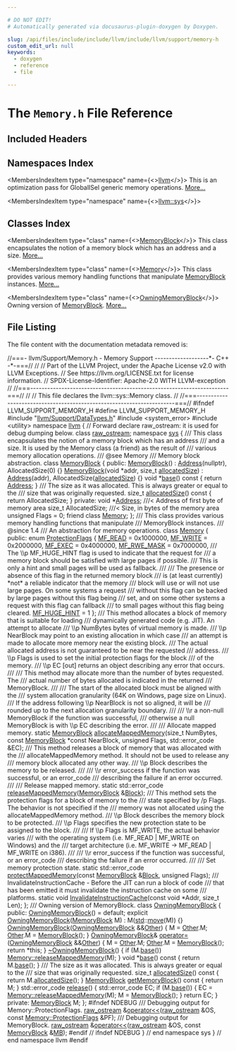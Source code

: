 ```yaml
---

# DO NOT EDIT!
# Automatically generated via docusaurus-plugin-doxygen by Doxygen.

slug: /api/files/include/include/llvm/include/llvm/support/memory-h
custom_edit_url: null
keywords:
  - doxygen
  - reference
  - file

---
```





# The `Memory.h` File Reference

<DoxygenPage pluginConfig={pluginConfig}>



## Included Headers

<IncludesList>
<IncludesListItem
  filePath="llvm/Support/DataTypes.h"
  permalink="/docs/api/files/include/include/llvm/include/llvm/support/datatypes-h"
  isLocal="true" />
<IncludesListItem
  filePath="system_error"
  permalink=""
  isLocal="false" />
<IncludesListItem
  filePath="utility"
  permalink=""
  isLocal="false" />
</IncludesList>

## Namespaces Index

<MembersIndex>

<MembersIndexItem
  type="namespace"
  name={<><a href="/docs/api/namespaces/llvm">llvm</a></>}>
This is an optimization pass for GlobalISel generic memory operations. <a href="/docs/api/namespaces/llvm/#details">More...</a>
</MembersIndexItem>

<MembersIndexItem
  type="namespace"
  name={<><a href="/docs/api/namespaces/llvm/sys">llvm::sys</a></>}>
</MembersIndexItem>

</MembersIndex>

## Classes Index

<MembersIndex>

<MembersIndexItem
  type="class"
  name={<><a href="/docs/api/classes/llvm/sys/memoryblock">MemoryBlock</a></>}>
This class encapsulates the notion of a memory block which has an address and a size. <a href="/docs/api/classes/llvm/sys/memoryblock/#details">More...</a>
</MembersIndexItem>

<MembersIndexItem
  type="class"
  name={<><a href="/docs/api/classes/llvm/sys/memory">Memory</a></>}>
This class provides various memory handling functions that manipulate <a href="/docs/api/classes/llvm/sys/memoryblock">MemoryBlock</a> instances. <a href="/docs/api/classes/llvm/sys/memory/#details">More...</a>
</MembersIndexItem>

<MembersIndexItem
  type="class"
  name={<><a href="/docs/api/classes/llvm/sys/owningmemoryblock">OwningMemoryBlock</a></>}>
Owning version of <a href="/docs/api/classes/llvm/sys/memoryblock">MemoryBlock</a>. <a href="/docs/api/classes/llvm/sys/owningmemoryblock/#details">More...</a>
</MembersIndexItem>

</MembersIndex>


## File Listing

The file content with the documentation metadata removed is:

<ProgramListing>

<Link id="l00001" /><CodeLine lineNumber="1"><Highlight kind="comment">//===- llvm/Support/Memory.h - Memory Support -------------------&#42;- C++ -&#42;-===//</Highlight><Highlight kind="normal"></Highlight></CodeLine>
<Link id="l00002" /><CodeLine lineNumber="2"><Highlight kind="normal"></Highlight><Highlight kind="comment">//</Highlight><Highlight kind="normal"></Highlight></CodeLine>
<Link id="l00003" /><CodeLine lineNumber="3"><Highlight kind="normal"></Highlight><Highlight kind="comment">// Part of the LLVM Project, under the Apache License v2.0 with LLVM Exceptions.</Highlight><Highlight kind="normal"></Highlight></CodeLine>
<Link id="l00004" /><CodeLine lineNumber="4"><Highlight kind="normal"></Highlight><Highlight kind="comment">// See https://llvm.org/LICENSE.txt for license information.</Highlight><Highlight kind="normal"></Highlight></CodeLine>
<Link id="l00005" /><CodeLine lineNumber="5"><Highlight kind="normal"></Highlight><Highlight kind="comment">// SPDX-License-Identifier: Apache-2.0 WITH LLVM-exception</Highlight><Highlight kind="normal"></Highlight></CodeLine>
<Link id="l00006" /><CodeLine lineNumber="6"><Highlight kind="normal"></Highlight><Highlight kind="comment">//</Highlight><Highlight kind="normal"></Highlight></CodeLine>
<Link id="l00007" /><CodeLine lineNumber="7"><Highlight kind="normal"></Highlight><Highlight kind="comment">//===----------------------------------------------------------------------===//</Highlight><Highlight kind="normal"></Highlight></CodeLine>
<Link id="l00008" /><CodeLine lineNumber="8"><Highlight kind="normal"></Highlight><Highlight kind="comment">//</Highlight><Highlight kind="normal"></Highlight></CodeLine>
<Link id="l00009" /><CodeLine lineNumber="9"><Highlight kind="normal"></Highlight><Highlight kind="comment">// This file declares the llvm::sys::Memory class.</Highlight><Highlight kind="normal"></Highlight></CodeLine>
<Link id="l00010" /><CodeLine lineNumber="10"><Highlight kind="normal"></Highlight><Highlight kind="comment">//</Highlight><Highlight kind="normal"></Highlight></CodeLine>
<Link id="l00011" /><CodeLine lineNumber="11"><Highlight kind="normal"></Highlight><Highlight kind="comment">//===----------------------------------------------------------------------===//</Highlight><Highlight kind="normal"></Highlight></CodeLine>
<Link id="l00012" /><CodeLine lineNumber="12"><Highlight kind="normal"></Highlight></CodeLine>
<Link id="l00013" /><CodeLine lineNumber="13"><Highlight kind="normal"></Highlight><Highlight kind="preprocessor">#ifndef LLVM&#95;SUPPORT&#95;MEMORY&#95;H</Highlight><Highlight kind="normal"></Highlight></CodeLine>
<Link id="l00014" /><CodeLine lineNumber="14"><Highlight kind="normal"></Highlight><Highlight kind="preprocessor">#define LLVM&#95;SUPPORT&#95;MEMORY&#95;H</Highlight><Highlight kind="normal"></Highlight></CodeLine>
<Link id="l00015" /><CodeLine lineNumber="15"><Highlight kind="normal"></Highlight></CodeLine>
<Link id="l00016" /><CodeLine lineNumber="16"><Highlight kind="normal"></Highlight><Highlight kind="preprocessor">#include &quot;<a href="/docs/api/files/include/include/llvm/include/llvm/support/datatypes-h">llvm/Support/DataTypes.h</a>&quot;</Highlight><Highlight kind="normal"></Highlight></CodeLine>
<Link id="l00017" /><CodeLine lineNumber="17"><Highlight kind="normal"></Highlight><Highlight kind="preprocessor">#include &lt;system&#95;error&gt;</Highlight><Highlight kind="normal"></Highlight></CodeLine>
<Link id="l00018" /><CodeLine lineNumber="18"><Highlight kind="normal"></Highlight><Highlight kind="preprocessor">#include &lt;utility&gt;</Highlight><Highlight kind="normal"></Highlight></CodeLine>
<Link id="l00019" /><CodeLine lineNumber="19"><Highlight kind="normal"></Highlight></CodeLine>
<Link id="l00020" /><CodeLine lineNumber="20"><Highlight kind="normal"></Highlight><Highlight kind="keyword">namespace </Highlight><Highlight kind="normal"><a href="/docs/api/namespaces/llvm">llvm</a> &#123;</Highlight></CodeLine>
<Link id="l00021" /><CodeLine lineNumber="21"><Highlight kind="normal"></Highlight></CodeLine>
<Link id="l00022" /><CodeLine lineNumber="22"><Highlight kind="normal"></Highlight><Highlight kind="comment">// Forward declare raw&#95;ostream: it is used for debug dumping below.</Highlight><Highlight kind="normal"></Highlight></CodeLine>
<Link id="l00023" /><CodeLine lineNumber="23"><Highlight kind="normal"></Highlight><Highlight kind="keyword">class </Highlight><Highlight kind="normal"><a href="/docs/api/classes/llvm/raw-ostream">raw&#95;ostream</a>;</Highlight></CodeLine>
<Link id="l00024" /><CodeLine lineNumber="24"><Highlight kind="normal"></Highlight></CodeLine>
<Link id="l00025" /><CodeLine lineNumber="25"><Highlight kind="normal"></Highlight><Highlight kind="keyword">namespace </Highlight><Highlight kind="normal"><a href="/docs/api/namespaces/llvm/sys">sys</a> &#123;</Highlight></CodeLine>
<Link id="l00026" /><CodeLine lineNumber="26"><Highlight kind="normal"></Highlight><Highlight kind="comment"></Highlight></CodeLine>
<Link id="l00027" /><CodeLine lineNumber="27"><Highlight kind="comment">  /// This class encapsulates the notion of a memory block which has an address</Highlight></CodeLine>
<Link id="l00028" /><CodeLine lineNumber="28"><Highlight kind="comment">  /// and a size. It is used by the Memory class (a friend) as the result of</Highlight></CodeLine>
<Link id="l00029" /><CodeLine lineNumber="29"><Highlight kind="comment">  /// various memory allocation operations.</Highlight></CodeLine>
<Link id="l00030" /><CodeLine lineNumber="30"><Highlight kind="comment">  /// @see Memory</Highlight></CodeLine>
<Link id="l00031" /><CodeLine lineNumber="31"><Highlight kind="comment">  /// Memory block abstraction.</Highlight><Highlight kind="normal"></Highlight></CodeLine>
<Link id="l00032" /><CodeLine lineNumber="32" lineLink="/docs/api/classes/llvm/sys/memoryblock"><Highlight kind="normal">  </Highlight><Highlight kind="keyword">class </Highlight><Highlight kind="normal"><a href="/docs/api/classes/llvm/sys/memoryblock/#a150b9badd10cd14c357329726e6ee0b5">MemoryBlock</a> &#123;</Highlight></CodeLine>
<Link id="l00033" /><CodeLine lineNumber="33"><Highlight kind="normal">  </Highlight><Highlight kind="keyword">public</Highlight><Highlight kind="normal">:</Highlight></CodeLine>
<Link id="l00034" /><CodeLine lineNumber="34" lineLink="/docs/api/classes/llvm/sys/memoryblock/#a150b9badd10cd14c357329726e6ee0b5"><Highlight kind="normal">    <a href="/docs/api/classes/llvm/sys/memoryblock/#a150b9badd10cd14c357329726e6ee0b5">MemoryBlock</a>() : <a href="/docs/api/namespaces/llvm/#a8e02bbea14c70bab55fbc1384e1472d9add7bf230fde8d4836917806aff6a6b27">Address</a>(nullptr), AllocatedSize(0) &#123;&#125;</Highlight></CodeLine>
<Link id="l00035" /><CodeLine lineNumber="35" lineLink="/docs/api/classes/llvm/sys/memoryblock/#a5392c82c9c1e79e2b116bc7d5faa804a"><Highlight kind="normal">    <a href="/docs/api/classes/llvm/sys/memoryblock/#a5392c82c9c1e79e2b116bc7d5faa804a">MemoryBlock</a>(</Highlight><Highlight kind="keywordtype">void</Highlight><Highlight kind="normal"> &#42;addr, </Highlight><Highlight kind="keywordtype">size&#95;t</Highlight><Highlight kind="normal"> <a href="/docs/api/classes/llvm/sys/memoryblock/#a60a5600193f728ca1a0bcc9be953b158">allocatedSize</a>)</Highlight></CodeLine>
<Link id="l00036" /><CodeLine lineNumber="36"><Highlight kind="normal">        : <a href="/docs/api/namespaces/llvm/#a8e02bbea14c70bab55fbc1384e1472d9add7bf230fde8d4836917806aff6a6b27">Address</a>(addr), AllocatedSize(<a href="/docs/api/classes/llvm/sys/memoryblock/#a60a5600193f728ca1a0bcc9be953b158">allocatedSize</a>) &#123;&#125;</Highlight></CodeLine>
<Link id="l00037" /><CodeLine lineNumber="37" lineLink="/docs/api/classes/llvm/sys/memoryblock/#a334b65a8b14eb0f90d3eb7c368ee07b2"><Highlight kind="normal">    </Highlight><Highlight kind="keywordtype">void</Highlight><Highlight kind="normal"> &#42;<a href="/docs/api/classes/llvm/sys/memoryblock/#a334b65a8b14eb0f90d3eb7c368ee07b2">base</a>()</Highlight><Highlight kind="keyword"> const </Highlight><Highlight kind="normal">&#123; </Highlight><Highlight kind="keywordflow">return</Highlight><Highlight kind="normal"> <a href="/docs/api/namespaces/llvm/#a8e02bbea14c70bab55fbc1384e1472d9add7bf230fde8d4836917806aff6a6b27">Address</a>; &#125;</Highlight><Highlight kind="comment"></Highlight></CodeLine>
<Link id="l00038" /><CodeLine lineNumber="38"><Highlight kind="comment">    /// The size as it was allocated. This is always greater or equal to the</Highlight></CodeLine>
<Link id="l00039" /><CodeLine lineNumber="39"><Highlight kind="comment">    /// size that was originally requested.</Highlight><Highlight kind="normal"></Highlight></CodeLine>
<Link id="l00040" /><CodeLine lineNumber="40" lineLink="/docs/api/classes/llvm/sys/memoryblock/#a60a5600193f728ca1a0bcc9be953b158"><Highlight kind="normal">    </Highlight><Highlight kind="keywordtype">size&#95;t</Highlight><Highlight kind="normal"> <a href="/docs/api/classes/llvm/sys/memoryblock/#a60a5600193f728ca1a0bcc9be953b158">allocatedSize</a>()</Highlight><Highlight kind="keyword"> const </Highlight><Highlight kind="normal">&#123; </Highlight><Highlight kind="keywordflow">return</Highlight><Highlight kind="normal"> AllocatedSize; &#125;</Highlight></CodeLine>
<Link id="l00041" /><CodeLine lineNumber="41"><Highlight kind="normal"></Highlight></CodeLine>
<Link id="l00042" /><CodeLine lineNumber="42"><Highlight kind="normal">  </Highlight><Highlight kind="keyword">private</Highlight><Highlight kind="normal">:</Highlight></CodeLine>
<Link id="l00043" /><CodeLine lineNumber="43"><Highlight kind="normal">    </Highlight><Highlight kind="keywordtype">void</Highlight><Highlight kind="normal"> &#42;<a href="/docs/api/namespaces/llvm/#a8e02bbea14c70bab55fbc1384e1472d9add7bf230fde8d4836917806aff6a6b27">Address</a>;    </Highlight><Highlight kind="comment">///&lt; Address of first byte of memory area</Highlight><Highlight kind="normal"></Highlight></CodeLine>
<Link id="l00044" /><CodeLine lineNumber="44"><Highlight kind="normal">    </Highlight><Highlight kind="keywordtype">size&#95;t</Highlight><Highlight kind="normal"> AllocatedSize; </Highlight><Highlight kind="comment">///&lt; Size, in bytes of the memory area</Highlight><Highlight kind="normal"></Highlight></CodeLine>
<Link id="l00045" /><CodeLine lineNumber="45"><Highlight kind="normal">    </Highlight><Highlight kind="keywordtype">unsigned</Highlight><Highlight kind="normal"> Flags = 0;</Highlight></CodeLine>
<Link id="l00046" /><CodeLine lineNumber="46" lineLink="/docs/api/classes/llvm/sys/memoryblock/#a2743bf0294172086e9384cd82f12c87a"><Highlight kind="normal">    </Highlight><Highlight kind="keyword">friend</Highlight><Highlight kind="normal"> </Highlight><Highlight kind="keyword">class </Highlight><Highlight kind="normal"><a href="/docs/api/classes/llvm/sys/memoryblock/#a2743bf0294172086e9384cd82f12c87a">Memory</a>;</Highlight></CodeLine>
<Link id="l00047" /><CodeLine lineNumber="47"><Highlight kind="normal">  &#125;;</Highlight></CodeLine>
<Link id="l00048" /><CodeLine lineNumber="48"><Highlight kind="normal"></Highlight><Highlight kind="comment"></Highlight></CodeLine>
<Link id="l00049" /><CodeLine lineNumber="49"><Highlight kind="comment">  /// This class provides various memory handling functions that manipulate</Highlight></CodeLine>
<Link id="l00050" /><CodeLine lineNumber="50"><Highlight kind="comment">  /// MemoryBlock instances.</Highlight></CodeLine>
<Link id="l00051" /><CodeLine lineNumber="51"><Highlight kind="comment">  /// @since 1.4</Highlight></CodeLine>
<Link id="l00052" /><CodeLine lineNumber="52"><Highlight kind="comment">  /// An abstraction for memory operations.</Highlight><Highlight kind="normal"></Highlight></CodeLine>
<Link id="l00053" /><CodeLine lineNumber="53" lineLink="/docs/api/classes/llvm/sys/memory"><Highlight kind="normal">  </Highlight><Highlight kind="keyword">class </Highlight><Highlight kind="normal"><a href="/docs/api/classes/llvm/sys/memory">Memory</a> &#123;</Highlight></CodeLine>
<Link id="l00054" /><CodeLine lineNumber="54"><Highlight kind="normal">  </Highlight><Highlight kind="keyword">public</Highlight><Highlight kind="normal">:</Highlight></CodeLine>
<Link id="l00055" /><CodeLine lineNumber="55" lineLink="/docs/api/classes/llvm/sys/memory/#a548f317b89dc0bba738b89e5ce791395"><Highlight kind="normal">    </Highlight><Highlight kind="keyword">enum</Highlight><Highlight kind="normal"> <a href="/docs/api/classes/llvm/sys/memory/#a548f317b89dc0bba738b89e5ce791395">ProtectionFlags</a> &#123;</Highlight></CodeLine>
<Link id="l00056" /><CodeLine lineNumber="56" lineLink="/docs/api/classes/llvm/sys/memory/#a548f317b89dc0bba738b89e5ce791395a02cae455b05abf1bfb1de69095e66417"><Highlight kind="normal">      <a href="/docs/api/classes/llvm/sys/memory/#a548f317b89dc0bba738b89e5ce791395a02cae455b05abf1bfb1de69095e66417">MF&#95;READ</a> = 0x1000000,</Highlight></CodeLine>
<Link id="l00057" /><CodeLine lineNumber="57" lineLink="/docs/api/classes/llvm/sys/memory/#a548f317b89dc0bba738b89e5ce791395a83e34a8267f7acd88563e9d5a3ee7c25"><Highlight kind="normal">      <a href="/docs/api/classes/llvm/sys/memory/#a548f317b89dc0bba738b89e5ce791395a83e34a8267f7acd88563e9d5a3ee7c25">MF&#95;WRITE</a> = 0x2000000,</Highlight></CodeLine>
<Link id="l00058" /><CodeLine lineNumber="58" lineLink="/docs/api/classes/llvm/sys/memory/#a548f317b89dc0bba738b89e5ce791395a72200d7026f0978efe86fc34f4cba76e"><Highlight kind="normal">      <a href="/docs/api/classes/llvm/sys/memory/#a548f317b89dc0bba738b89e5ce791395a72200d7026f0978efe86fc34f4cba76e">MF&#95;EXEC</a> = 0x4000000,</Highlight></CodeLine>
<Link id="l00059" /><CodeLine lineNumber="59" lineLink="/docs/api/classes/llvm/sys/memory/#a548f317b89dc0bba738b89e5ce791395a04baa4ca0e4ca865eba075daf1e551f3"><Highlight kind="normal">      <a href="/docs/api/classes/llvm/sys/memory/#a548f317b89dc0bba738b89e5ce791395a04baa4ca0e4ca865eba075daf1e551f3">MF&#95;RWE&#95;MASK</a> = 0x7000000,</Highlight></CodeLine>
<Link id="l00060" /><CodeLine lineNumber="60"><Highlight kind="normal"></Highlight><Highlight kind="comment"></Highlight></CodeLine>
<Link id="l00061" /><CodeLine lineNumber="61"><Highlight kind="comment">      /// The \\p MF&#95;HUGE&#95;HINT flag is used to indicate that the request for</Highlight></CodeLine>
<Link id="l00062" /><CodeLine lineNumber="62"><Highlight kind="comment">      /// a memory block should be satisfied with large pages if possible.</Highlight></CodeLine>
<Link id="l00063" /><CodeLine lineNumber="63"><Highlight kind="comment">      /// This is only a hint and small pages will be used as fallback.</Highlight></CodeLine>
<Link id="l00064" /><CodeLine lineNumber="64"><Highlight kind="comment">      ///</Highlight></CodeLine>
<Link id="l00065" /><CodeLine lineNumber="65"><Highlight kind="comment">      /// The presence or absence of this flag in the returned memory block</Highlight></CodeLine>
<Link id="l00066" /><CodeLine lineNumber="66"><Highlight kind="comment">      /// is (at least currently) &#42;not&#42; a reliable indicator that the memory</Highlight></CodeLine>
<Link id="l00067" /><CodeLine lineNumber="67"><Highlight kind="comment">      /// block will use or will not use large pages. On some systems a request</Highlight></CodeLine>
<Link id="l00068" /><CodeLine lineNumber="68"><Highlight kind="comment">      /// without this flag can be backed by large pages without this flag being</Highlight></CodeLine>
<Link id="l00069" /><CodeLine lineNumber="69"><Highlight kind="comment">      /// set, and on some other systems a request with this flag can fallback</Highlight></CodeLine>
<Link id="l00070" /><CodeLine lineNumber="70"><Highlight kind="comment">      /// to small pages without this flag being cleared.</Highlight><Highlight kind="normal"></Highlight></CodeLine>
<Link id="l00071" /><CodeLine lineNumber="71" lineLink="/docs/api/classes/llvm/sys/memory/#a548f317b89dc0bba738b89e5ce791395a1f8e817d37e6406698e099531487e3db"><Highlight kind="normal">      <a href="/docs/api/classes/llvm/sys/memory/#a548f317b89dc0bba738b89e5ce791395a1f8e817d37e6406698e099531487e3db">MF&#95;HUGE&#95;HINT</a> = 1</Highlight></CodeLine>
<Link id="l00072" /><CodeLine lineNumber="72"><Highlight kind="normal">    &#125;;</Highlight></CodeLine>
<Link id="l00073" /><CodeLine lineNumber="73"><Highlight kind="normal"></Highlight><Highlight kind="comment"></Highlight></CodeLine>
<Link id="l00074" /><CodeLine lineNumber="74"><Highlight kind="comment">    /// This method allocates a block of memory that is suitable for loading</Highlight></CodeLine>
<Link id="l00075" /><CodeLine lineNumber="75"><Highlight kind="comment">    /// dynamically generated code (e.g. JIT). An attempt to allocate</Highlight></CodeLine>
<Link id="l00076" /><CodeLine lineNumber="76"><Highlight kind="comment">    /// \\p NumBytes bytes of virtual memory is made.</Highlight></CodeLine>
<Link id="l00077" /><CodeLine lineNumber="77"><Highlight kind="comment">    /// \\p NearBlock may point to an existing allocation in which case</Highlight></CodeLine>
<Link id="l00078" /><CodeLine lineNumber="78"><Highlight kind="comment">    /// an attempt is made to allocate more memory near the existing block.</Highlight></CodeLine>
<Link id="l00079" /><CodeLine lineNumber="79"><Highlight kind="comment">    /// The actual allocated address is not guaranteed to be near the requested</Highlight></CodeLine>
<Link id="l00080" /><CodeLine lineNumber="80"><Highlight kind="comment">    /// address.</Highlight></CodeLine>
<Link id="l00081" /><CodeLine lineNumber="81"><Highlight kind="comment">    /// \\p Flags is used to set the initial protection flags for the block</Highlight></CodeLine>
<Link id="l00082" /><CodeLine lineNumber="82"><Highlight kind="comment">    /// of the memory.</Highlight></CodeLine>
<Link id="l00083" /><CodeLine lineNumber="83"><Highlight kind="comment">    /// \\p EC &#91;out&#93; returns an object describing any error that occurs.</Highlight></CodeLine>
<Link id="l00084" /><CodeLine lineNumber="84"><Highlight kind="comment">    ///</Highlight></CodeLine>
<Link id="l00085" /><CodeLine lineNumber="85"><Highlight kind="comment">    /// This method may allocate more than the number of bytes requested.  The</Highlight></CodeLine>
<Link id="l00086" /><CodeLine lineNumber="86"><Highlight kind="comment">    /// actual number of bytes allocated is indicated in the returned</Highlight></CodeLine>
<Link id="l00087" /><CodeLine lineNumber="87"><Highlight kind="comment">    /// MemoryBlock.</Highlight></CodeLine>
<Link id="l00088" /><CodeLine lineNumber="88"><Highlight kind="comment">    ///</Highlight></CodeLine>
<Link id="l00089" /><CodeLine lineNumber="89"><Highlight kind="comment">    /// The start of the allocated block must be aligned with the</Highlight></CodeLine>
<Link id="l00090" /><CodeLine lineNumber="90"><Highlight kind="comment">    /// system allocation granularity (64K on Windows, page size on Linux).</Highlight></CodeLine>
<Link id="l00091" /><CodeLine lineNumber="91"><Highlight kind="comment">    /// If the address following \\p NearBlock is not so aligned, it will be</Highlight></CodeLine>
<Link id="l00092" /><CodeLine lineNumber="92"><Highlight kind="comment">    /// rounded up to the next allocation granularity boundary.</Highlight></CodeLine>
<Link id="l00093" /><CodeLine lineNumber="93"><Highlight kind="comment">    ///</Highlight></CodeLine>
<Link id="l00094" /><CodeLine lineNumber="94"><Highlight kind="comment">    /// \\r a non-null MemoryBlock if the function was successful,</Highlight></CodeLine>
<Link id="l00095" /><CodeLine lineNumber="95"><Highlight kind="comment">    /// otherwise a null MemoryBlock is with \\p EC describing the error.</Highlight></CodeLine>
<Link id="l00096" /><CodeLine lineNumber="96"><Highlight kind="comment">    ///</Highlight></CodeLine>
<Link id="l00097" /><CodeLine lineNumber="97"><Highlight kind="comment">    /// Allocate mapped memory.</Highlight><Highlight kind="normal"></Highlight></CodeLine>
<Link id="l00098" /><CodeLine lineNumber="98" lineLink="/docs/api/classes/llvm/sys/memory/#a1326dd13b23711e68ade413fbc57b9f6"><Highlight kind="normal">    </Highlight><Highlight kind="keyword">static</Highlight><Highlight kind="normal"> <a href="/docs/api/classes/llvm/sys/memoryblock">MemoryBlock</a> <a href="/docs/api/classes/llvm/sys/memory/#a1326dd13b23711e68ade413fbc57b9f6">allocateMappedMemory</a>(</Highlight><Highlight kind="keywordtype">size&#95;t</Highlight><Highlight kind="normal"> NumBytes,</Highlight></CodeLine>
<Link id="l00099" /><CodeLine lineNumber="99"><Highlight kind="normal">                                            </Highlight><Highlight kind="keyword">const</Highlight><Highlight kind="normal"> <a href="/docs/api/classes/llvm/sys/memoryblock">MemoryBlock</a> &#42;</Highlight><Highlight kind="keyword">const</Highlight><Highlight kind="normal"> NearBlock,</Highlight></CodeLine>
<Link id="l00100" /><CodeLine lineNumber="100"><Highlight kind="normal">                                            </Highlight><Highlight kind="keywordtype">unsigned</Highlight><Highlight kind="normal"> Flags,</Highlight></CodeLine>
<Link id="l00101" /><CodeLine lineNumber="101"><Highlight kind="normal">                                            std::error&#95;code &amp;EC);</Highlight></CodeLine>
<Link id="l00102" /><CodeLine lineNumber="102"><Highlight kind="normal"></Highlight><Highlight kind="comment"></Highlight></CodeLine>
<Link id="l00103" /><CodeLine lineNumber="103"><Highlight kind="comment">    /// This method releases a block of memory that was allocated with the</Highlight></CodeLine>
<Link id="l00104" /><CodeLine lineNumber="104"><Highlight kind="comment">    /// allocateMappedMemory method. It should not be used to release any</Highlight></CodeLine>
<Link id="l00105" /><CodeLine lineNumber="105"><Highlight kind="comment">    /// memory block allocated any other way.</Highlight></CodeLine>
<Link id="l00106" /><CodeLine lineNumber="106"><Highlight kind="comment">    /// \\p Block describes the memory to be released.</Highlight></CodeLine>
<Link id="l00107" /><CodeLine lineNumber="107"><Highlight kind="comment">    ///</Highlight></CodeLine>
<Link id="l00108" /><CodeLine lineNumber="108"><Highlight kind="comment">    /// \\r error&#95;success if the function was successful, or an error&#95;code</Highlight></CodeLine>
<Link id="l00109" /><CodeLine lineNumber="109"><Highlight kind="comment">    /// describing the failure if an error occurred.</Highlight></CodeLine>
<Link id="l00110" /><CodeLine lineNumber="110"><Highlight kind="comment">    ///</Highlight></CodeLine>
<Link id="l00111" /><CodeLine lineNumber="111"><Highlight kind="comment">    /// Release mapped memory.</Highlight><Highlight kind="normal"></Highlight></CodeLine>
<Link id="l00112" /><CodeLine lineNumber="112" lineLink="/docs/api/classes/llvm/sys/memory/#a042d24349a4b6a5ce475309cce529ae0"><Highlight kind="normal">    </Highlight><Highlight kind="keyword">static</Highlight><Highlight kind="normal"> std::error&#95;code <a href="/docs/api/classes/llvm/sys/memory/#a042d24349a4b6a5ce475309cce529ae0">releaseMappedMemory</a>(<a href="/docs/api/classes/llvm/sys/memoryblock">MemoryBlock</a> &amp;<a href="/docs/api/namespaces/llvm/#a0e00fad9c34de40b1e31f3aa6f8e024cae1e4c8c9ccd9fc39c391da4bcd093fb2">Block</a>);</Highlight></CodeLine>
<Link id="l00113" /><CodeLine lineNumber="113"><Highlight kind="normal"></Highlight><Highlight kind="comment"></Highlight></CodeLine>
<Link id="l00114" /><CodeLine lineNumber="114"><Highlight kind="comment">    /// This method sets the protection flags for a block of memory to the</Highlight></CodeLine>
<Link id="l00115" /><CodeLine lineNumber="115"><Highlight kind="comment">    /// state specified by /p Flags.  The behavior is not specified if the</Highlight></CodeLine>
<Link id="l00116" /><CodeLine lineNumber="116"><Highlight kind="comment">    /// memory was not allocated using the allocateMappedMemory method.</Highlight></CodeLine>
<Link id="l00117" /><CodeLine lineNumber="117"><Highlight kind="comment">    /// \\p Block describes the memory block to be protected.</Highlight></CodeLine>
<Link id="l00118" /><CodeLine lineNumber="118"><Highlight kind="comment">    /// \\p Flags specifies the new protection state to be assigned to the block.</Highlight></CodeLine>
<Link id="l00119" /><CodeLine lineNumber="119"><Highlight kind="comment">    ///</Highlight></CodeLine>
<Link id="l00120" /><CodeLine lineNumber="120"><Highlight kind="comment">    /// If \\p Flags is MF&#95;WRITE, the actual behavior varies</Highlight></CodeLine>
<Link id="l00121" /><CodeLine lineNumber="121"><Highlight kind="comment">    /// with the operating system (i.e. MF&#95;READ | MF&#95;WRITE on Windows) and the</Highlight></CodeLine>
<Link id="l00122" /><CodeLine lineNumber="122"><Highlight kind="comment">    /// target architecture (i.e. MF&#95;WRITE -&gt; MF&#95;READ | MF&#95;WRITE on i386).</Highlight></CodeLine>
<Link id="l00123" /><CodeLine lineNumber="123"><Highlight kind="comment">    ///</Highlight></CodeLine>
<Link id="l00124" /><CodeLine lineNumber="124"><Highlight kind="comment">    /// \\r error&#95;success if the function was successful, or an error&#95;code</Highlight></CodeLine>
<Link id="l00125" /><CodeLine lineNumber="125"><Highlight kind="comment">    /// describing the failure if an error occurred.</Highlight></CodeLine>
<Link id="l00126" /><CodeLine lineNumber="126"><Highlight kind="comment">    ///</Highlight></CodeLine>
<Link id="l00127" /><CodeLine lineNumber="127"><Highlight kind="comment">    /// Set memory protection state.</Highlight><Highlight kind="normal"></Highlight></CodeLine>
<Link id="l00128" /><CodeLine lineNumber="128" lineLink="/docs/api/classes/llvm/sys/memory/#ae27409ddee7e191f33392283ca826703"><Highlight kind="normal">    </Highlight><Highlight kind="keyword">static</Highlight><Highlight kind="normal"> std::error&#95;code <a href="/docs/api/classes/llvm/sys/memory/#ae27409ddee7e191f33392283ca826703">protectMappedMemory</a>(</Highlight><Highlight kind="keyword">const</Highlight><Highlight kind="normal"> <a href="/docs/api/classes/llvm/sys/memoryblock">MemoryBlock</a> &amp;<a href="/docs/api/namespaces/llvm/#a0e00fad9c34de40b1e31f3aa6f8e024cae1e4c8c9ccd9fc39c391da4bcd093fb2">Block</a>,</Highlight></CodeLine>
<Link id="l00129" /><CodeLine lineNumber="129"><Highlight kind="normal">                                               </Highlight><Highlight kind="keywordtype">unsigned</Highlight><Highlight kind="normal"> Flags);</Highlight></CodeLine>
<Link id="l00130" /><CodeLine lineNumber="130"><Highlight kind="normal"></Highlight><Highlight kind="comment"></Highlight></CodeLine>
<Link id="l00131" /><CodeLine lineNumber="131"><Highlight kind="comment">    /// InvalidateInstructionCache - Before the JIT can run a block of code</Highlight></CodeLine>
<Link id="l00132" /><CodeLine lineNumber="132"><Highlight kind="comment">    /// that has been emitted it must invalidate the instruction cache on some</Highlight></CodeLine>
<Link id="l00133" /><CodeLine lineNumber="133"><Highlight kind="comment">    /// platforms.</Highlight><Highlight kind="normal"></Highlight></CodeLine>
<Link id="l00134" /><CodeLine lineNumber="134" lineLink="/docs/api/classes/llvm/sys/memory/#a5cfd4d2a8227a3f9ca0667f42f05f20b"><Highlight kind="normal">    </Highlight><Highlight kind="keyword">static</Highlight><Highlight kind="normal"> </Highlight><Highlight kind="keywordtype">void</Highlight><Highlight kind="normal"> <a href="/docs/api/classes/llvm/sys/memory/#a5cfd4d2a8227a3f9ca0667f42f05f20b">InvalidateInstructionCache</a>(</Highlight><Highlight kind="keyword">const</Highlight><Highlight kind="normal"> </Highlight><Highlight kind="keywordtype">void</Highlight><Highlight kind="normal"> &#42;Addr, </Highlight><Highlight kind="keywordtype">size&#95;t</Highlight><Highlight kind="normal"> Len);</Highlight></CodeLine>
<Link id="l00135" /><CodeLine lineNumber="135"><Highlight kind="normal">  &#125;;</Highlight></CodeLine>
<Link id="l00136" /><CodeLine lineNumber="136"><Highlight kind="normal"></Highlight><Highlight kind="comment"></Highlight></CodeLine>
<Link id="l00137" /><CodeLine lineNumber="137"><Highlight kind="comment">  /// Owning version of MemoryBlock.</Highlight><Highlight kind="normal"></Highlight></CodeLine>
<Link id="l00138" /><CodeLine lineNumber="138" lineLink="/docs/api/classes/llvm/sys/owningmemoryblock"><Highlight kind="normal">  </Highlight><Highlight kind="keyword">class </Highlight><Highlight kind="normal"><a href="/docs/api/classes/llvm/sys/owningmemoryblock/#a685664f5b012d67b5e50049e2e550031">OwningMemoryBlock</a> &#123;</Highlight></CodeLine>
<Link id="l00139" /><CodeLine lineNumber="139"><Highlight kind="normal">  </Highlight><Highlight kind="keyword">public</Highlight><Highlight kind="normal">:</Highlight></CodeLine>
<Link id="l00140" /><CodeLine lineNumber="140" lineLink="/docs/api/classes/llvm/sys/owningmemoryblock/#a685664f5b012d67b5e50049e2e550031"><Highlight kind="normal">    <a href="/docs/api/classes/llvm/sys/owningmemoryblock/#a685664f5b012d67b5e50049e2e550031">OwningMemoryBlock</a>() = </Highlight><Highlight kind="keywordflow">default</Highlight><Highlight kind="normal">;</Highlight></CodeLine>
<Link id="l00141" /><CodeLine lineNumber="141" lineLink="/docs/api/classes/llvm/sys/owningmemoryblock/#af5f489aa8a779463ae949777ed7f1da4"><Highlight kind="normal">    </Highlight><Highlight kind="keyword">explicit</Highlight><Highlight kind="normal"> <a href="/docs/api/classes/llvm/sys/owningmemoryblock/#af5f489aa8a779463ae949777ed7f1da4">OwningMemoryBlock</a>(<a href="/docs/api/classes/llvm/sys/memoryblock">MemoryBlock</a> M) : M(<a href="/docs/api/namespaces/std">std</a>::<a href="/docs/api/namespaces/llvm/#abfc9c7ecf70f66901e439f7c04ef3dbb">move</a>(M)) &#123;&#125;</Highlight></CodeLine>
<Link id="l00142" /><CodeLine lineNumber="142" lineLink="/docs/api/classes/llvm/sys/owningmemoryblock/#ab330b5fa5193864b9d77962ef015b255"><Highlight kind="normal">    <a href="/docs/api/classes/llvm/sys/owningmemoryblock/#ab330b5fa5193864b9d77962ef015b255">OwningMemoryBlock</a>(<a href="/docs/api/classes/llvm/sys/owningmemoryblock/#a685664f5b012d67b5e50049e2e550031">OwningMemoryBlock</a> &amp;&amp;<a href="/docs/api/namespaces/llvm/#a9eb4f5b98b70ee4fab9614ed58282c1fa6311ae17c1ee52b36e68aaf4ad066387">Other</a>) &#123;</Highlight></CodeLine>
<Link id="l00143" /><CodeLine lineNumber="143"><Highlight kind="normal">      M = <a href="/docs/api/namespaces/llvm/#a9eb4f5b98b70ee4fab9614ed58282c1fa6311ae17c1ee52b36e68aaf4ad066387">Other</a>.M;</Highlight></CodeLine>
<Link id="l00144" /><CodeLine lineNumber="144"><Highlight kind="normal">      <a href="/docs/api/namespaces/llvm/#a9eb4f5b98b70ee4fab9614ed58282c1fa6311ae17c1ee52b36e68aaf4ad066387">Other</a>.M = <a href="/docs/api/classes/llvm/sys/memoryblock">MemoryBlock</a>();</Highlight></CodeLine>
<Link id="l00145" /><CodeLine lineNumber="145"><Highlight kind="normal">    &#125;</Highlight></CodeLine>
<Link id="l00146" /><CodeLine lineNumber="146" lineLink="/docs/api/classes/llvm/sys/owningmemoryblock/#afa34b77110b98179cb7cc771d1a3edcb"><Highlight kind="normal">    <a href="/docs/api/classes/llvm/sys/owningmemoryblock/#a685664f5b012d67b5e50049e2e550031">OwningMemoryBlock</a>&amp; <a href="/docs/api/classes/llvm/sys/owningmemoryblock/#afa34b77110b98179cb7cc771d1a3edcb">operator=</a>(<a href="/docs/api/classes/llvm/sys/owningmemoryblock/#a685664f5b012d67b5e50049e2e550031">OwningMemoryBlock</a> &amp;&amp;<a href="/docs/api/namespaces/llvm/#a9eb4f5b98b70ee4fab9614ed58282c1fa6311ae17c1ee52b36e68aaf4ad066387">Other</a>) &#123;</Highlight></CodeLine>
<Link id="l00147" /><CodeLine lineNumber="147"><Highlight kind="normal">      M = <a href="/docs/api/namespaces/llvm/#a9eb4f5b98b70ee4fab9614ed58282c1fa6311ae17c1ee52b36e68aaf4ad066387">Other</a>.M;</Highlight></CodeLine>
<Link id="l00148" /><CodeLine lineNumber="148"><Highlight kind="normal">      <a href="/docs/api/namespaces/llvm/#a9eb4f5b98b70ee4fab9614ed58282c1fa6311ae17c1ee52b36e68aaf4ad066387">Other</a>.M = <a href="/docs/api/classes/llvm/sys/memoryblock">MemoryBlock</a>();</Highlight></CodeLine>
<Link id="l00149" /><CodeLine lineNumber="149"><Highlight kind="normal">      </Highlight><Highlight kind="keywordflow">return</Highlight><Highlight kind="normal"> &#42;</Highlight><Highlight kind="keyword">this</Highlight><Highlight kind="normal">;</Highlight></CodeLine>
<Link id="l00150" /><CodeLine lineNumber="150"><Highlight kind="normal">    &#125;</Highlight></CodeLine>
<Link id="l00151" /><CodeLine lineNumber="151" lineLink="/docs/api/classes/llvm/sys/owningmemoryblock/#aa88884bb3af957b96bab31e1ebe8f1d9"><Highlight kind="normal">    <a href="/docs/api/classes/llvm/sys/owningmemoryblock/#aa88884bb3af957b96bab31e1ebe8f1d9">~OwningMemoryBlock</a>() &#123;</Highlight></CodeLine>
<Link id="l00152" /><CodeLine lineNumber="152"><Highlight kind="normal">      </Highlight><Highlight kind="keywordflow">if</Highlight><Highlight kind="normal"> (M.<a href="/docs/api/classes/llvm/sys/memoryblock/#a334b65a8b14eb0f90d3eb7c368ee07b2">base</a>())</Highlight></CodeLine>
<Link id="l00153" /><CodeLine lineNumber="153"><Highlight kind="normal">        <a href="/docs/api/classes/llvm/sys/memory/#a042d24349a4b6a5ce475309cce529ae0">Memory::releaseMappedMemory</a>(M);</Highlight></CodeLine>
<Link id="l00154" /><CodeLine lineNumber="154"><Highlight kind="normal">    &#125;</Highlight></CodeLine>
<Link id="l00155" /><CodeLine lineNumber="155" lineLink="/docs/api/classes/llvm/sys/owningmemoryblock/#ad90c9188cebdb8db1ca0910e4809c30d"><Highlight kind="normal">    </Highlight><Highlight kind="keywordtype">void</Highlight><Highlight kind="normal"> &#42;<a href="/docs/api/classes/llvm/sys/owningmemoryblock/#ad90c9188cebdb8db1ca0910e4809c30d">base</a>()</Highlight><Highlight kind="keyword"> const </Highlight><Highlight kind="normal">&#123; </Highlight><Highlight kind="keywordflow">return</Highlight><Highlight kind="normal"> M.<a href="/docs/api/classes/llvm/sys/memoryblock/#a334b65a8b14eb0f90d3eb7c368ee07b2">base</a>(); &#125;</Highlight><Highlight kind="comment"></Highlight></CodeLine>
<Link id="l00156" /><CodeLine lineNumber="156"><Highlight kind="comment">    /// The size as it was allocated. This is always greater or equal to the</Highlight></CodeLine>
<Link id="l00157" /><CodeLine lineNumber="157"><Highlight kind="comment">    /// size that was originally requested.</Highlight><Highlight kind="normal"></Highlight></CodeLine>
<Link id="l00158" /><CodeLine lineNumber="158" lineLink="/docs/api/classes/llvm/sys/owningmemoryblock/#ad9e4041a6698bcdf0941f3ec57dbc788"><Highlight kind="normal">    </Highlight><Highlight kind="keywordtype">size&#95;t</Highlight><Highlight kind="normal"> <a href="/docs/api/classes/llvm/sys/owningmemoryblock/#ad9e4041a6698bcdf0941f3ec57dbc788">allocatedSize</a>()</Highlight><Highlight kind="keyword"> const </Highlight><Highlight kind="normal">&#123; </Highlight><Highlight kind="keywordflow">return</Highlight><Highlight kind="normal"> M.<a href="/docs/api/classes/llvm/sys/memoryblock/#a60a5600193f728ca1a0bcc9be953b158">allocatedSize</a>(); &#125;</Highlight></CodeLine>
<Link id="l00159" /><CodeLine lineNumber="159" lineLink="/docs/api/classes/llvm/sys/owningmemoryblock/#a0be3e1b47304378296d6264619757ba4"><Highlight kind="normal">    <a href="/docs/api/classes/llvm/sys/memoryblock">MemoryBlock</a> <a href="/docs/api/classes/llvm/sys/owningmemoryblock/#a0be3e1b47304378296d6264619757ba4">getMemoryBlock</a>()</Highlight><Highlight kind="keyword"> const </Highlight><Highlight kind="normal">&#123; </Highlight><Highlight kind="keywordflow">return</Highlight><Highlight kind="normal"> M; &#125;</Highlight></CodeLine>
<Link id="l00160" /><CodeLine lineNumber="160" lineLink="/docs/api/classes/llvm/sys/owningmemoryblock/#af7a38c875a7d4a357b3091ffe97a3bde"><Highlight kind="normal">    std::error&#95;code <a href="/docs/api/classes/llvm/sys/owningmemoryblock/#af7a38c875a7d4a357b3091ffe97a3bde">release</a>() &#123;</Highlight></CodeLine>
<Link id="l00161" /><CodeLine lineNumber="161"><Highlight kind="normal">      std::error&#95;code EC;</Highlight></CodeLine>
<Link id="l00162" /><CodeLine lineNumber="162"><Highlight kind="normal">      </Highlight><Highlight kind="keywordflow">if</Highlight><Highlight kind="normal"> (M.<a href="/docs/api/classes/llvm/sys/memoryblock/#a334b65a8b14eb0f90d3eb7c368ee07b2">base</a>()) &#123;</Highlight></CodeLine>
<Link id="l00163" /><CodeLine lineNumber="163"><Highlight kind="normal">        EC = <a href="/docs/api/classes/llvm/sys/memory/#a042d24349a4b6a5ce475309cce529ae0">Memory::releaseMappedMemory</a>(M);</Highlight></CodeLine>
<Link id="l00164" /><CodeLine lineNumber="164"><Highlight kind="normal">        M = <a href="/docs/api/classes/llvm/sys/memoryblock">MemoryBlock</a>();</Highlight></CodeLine>
<Link id="l00165" /><CodeLine lineNumber="165"><Highlight kind="normal">      &#125;</Highlight></CodeLine>
<Link id="l00166" /><CodeLine lineNumber="166"><Highlight kind="normal">      </Highlight><Highlight kind="keywordflow">return</Highlight><Highlight kind="normal"> EC;</Highlight></CodeLine>
<Link id="l00167" /><CodeLine lineNumber="167"><Highlight kind="normal">    &#125;</Highlight></CodeLine>
<Link id="l00168" /><CodeLine lineNumber="168"><Highlight kind="normal">  </Highlight><Highlight kind="keyword">private</Highlight><Highlight kind="normal">:</Highlight></CodeLine>
<Link id="l00169" /><CodeLine lineNumber="169"><Highlight kind="normal">    <a href="/docs/api/classes/llvm/sys/memoryblock">MemoryBlock</a> M;</Highlight></CodeLine>
<Link id="l00170" /><CodeLine lineNumber="170"><Highlight kind="normal">  &#125;;</Highlight></CodeLine>
<Link id="l00171" /><CodeLine lineNumber="171"><Highlight kind="normal"></Highlight></CodeLine>
<Link id="l00172" /><CodeLine lineNumber="172"><Highlight kind="normal"></Highlight><Highlight kind="preprocessor">#ifndef NDEBUG</Highlight><Highlight kind="comment"></Highlight></CodeLine>
<Link id="l00173" /><CodeLine lineNumber="173"><Highlight kind="comment">  /// Debugging output for Memory::ProtectionFlags.</Highlight><Highlight kind="normal"></Highlight></CodeLine>
<Link id="l00174" /><CodeLine lineNumber="174"><Highlight kind="normal">  <a href="/docs/api/classes/llvm/raw-ostream">raw&#95;ostream</a> &amp;<a href="/docs/api/namespaces/llvm/sys/#ae8ef6fee68f940f474858fd90281d2d6">operator&lt;&lt;</a>(<a href="/docs/api/classes/llvm/raw-ostream">raw&#95;ostream</a> &amp;OS, </Highlight><Highlight kind="keyword">const</Highlight><Highlight kind="normal"> <a href="/docs/api/classes/llvm/sys/memory/#a548f317b89dc0bba738b89e5ce791395">Memory::ProtectionFlags</a> &amp;PF);</Highlight></CodeLine>
<Link id="l00175" /><CodeLine lineNumber="175"><Highlight kind="normal"></Highlight><Highlight kind="comment"></Highlight></CodeLine>
<Link id="l00176" /><CodeLine lineNumber="176"><Highlight kind="comment">  /// Debugging output for MemoryBlock.</Highlight><Highlight kind="normal"></Highlight></CodeLine>
<Link id="l00177" /><CodeLine lineNumber="177"><Highlight kind="normal">  <a href="/docs/api/classes/llvm/raw-ostream">raw&#95;ostream</a> &amp;<a href="/docs/api/namespaces/llvm/sys/#ae8ef6fee68f940f474858fd90281d2d6">operator&lt;&lt;</a>(<a href="/docs/api/classes/llvm/raw-ostream">raw&#95;ostream</a> &amp;OS, </Highlight><Highlight kind="keyword">const</Highlight><Highlight kind="normal"> <a href="/docs/api/classes/llvm/sys/memoryblock">MemoryBlock</a> &amp;<a href="/docs/api/classes/mb">MB</a>);</Highlight></CodeLine>
<Link id="l00178" /><CodeLine lineNumber="178"><Highlight kind="normal"></Highlight><Highlight kind="preprocessor">#endif </Highlight><Highlight kind="comment">// ifndef NDEBUG</Highlight><Highlight kind="normal"></Highlight></CodeLine>
<Link id="l00179" /><CodeLine lineNumber="179"><Highlight kind="normal">  &#125;    </Highlight><Highlight kind="comment">// end namespace sys</Highlight><Highlight kind="normal"></Highlight></CodeLine>
<Link id="l00180" /><CodeLine lineNumber="180"><Highlight kind="normal">  &#125;    </Highlight><Highlight kind="comment">// end namespace llvm</Highlight><Highlight kind="normal"></Highlight></CodeLine>
<Link id="l00181" /><CodeLine lineNumber="181"><Highlight kind="normal"></Highlight></CodeLine>
<Link id="l00182" /><CodeLine lineNumber="182"><Highlight kind="normal"></Highlight><Highlight kind="preprocessor">#endif</Highlight></CodeLine>

</ProgramListing>

</DoxygenPage>

